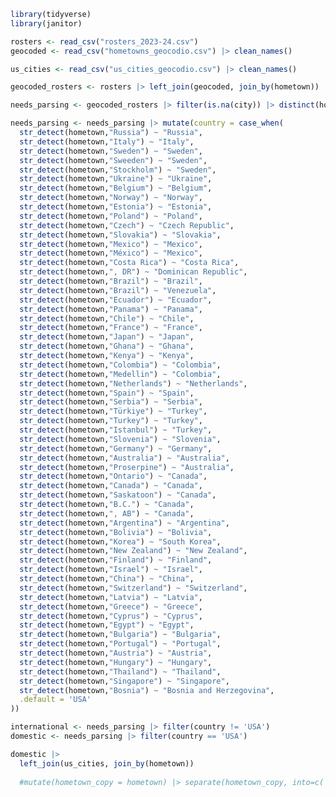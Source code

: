 ```r
library(tidyverse)
library(janitor)
```

```r
rosters <- read_csv("rosters_2023-24.csv")
geocoded <- read_csv("hometowns_geocodio.csv") |> clean_names()

us_cities <- read_csv("us_cities_geocodio.csv") |> clean_names()
```
```r
geocoded_rosters <- rosters |> left_join(geocoded, join_by(hometown)) |> select(-count, -accuracy_score, -accuracy_type)
```

```r
needs_parsing <- geocoded_rosters |> filter(is.na(city)) |> distinct(hometown)
```

```r
needs_parsing <- needs_parsing |> mutate(country = case_when(
  str_detect(hometown,"Russia") ~ "Russia",
  str_detect(hometown,"Italy") ~ "Italy",
  str_detect(hometown,"Sweden") ~ "Sweden",
  str_detect(hometown,"Sweeden") ~ "Sweden",
  str_detect(hometown,"Stockholm") ~ "Sweden",
  str_detect(hometown,"Ukraine") ~ "Ukraine",
  str_detect(hometown,"Belgium") ~ "Belgium",
  str_detect(hometown,"Norway") ~ "Norway",
  str_detect(hometown,"Estonia") ~ "Estonia",
  str_detect(hometown,"Poland") ~ "Poland",
  str_detect(hometown,"Czech") ~ "Czech Republic",
  str_detect(hometown,"Slovakia") ~ "Slovakia",
  str_detect(hometown,"Mexico") ~ "Mexico",
  str_detect(hometown,"México") ~ "Mexico",
  str_detect(hometown,"Costa Rica") ~ "Costa Rica",
  str_detect(hometown,", DR") ~ "Dominican Republic",
  str_detect(hometown,"Brazil") ~ "Brazil",
  str_detect(hometown,"Brazil") ~ "Venezuela",
  str_detect(hometown,"Ecuador") ~ "Ecuador",
  str_detect(hometown,"Panama") ~ "Panama",
  str_detect(hometown,"Chile") ~ "Chile",
  str_detect(hometown,"France") ~ "France",
  str_detect(hometown,"Japan") ~ "Japan",
  str_detect(hometown,"Ghana") ~ "Ghana",
  str_detect(hometown,"Kenya") ~ "Kenya",
  str_detect(hometown,"Colombia") ~ "Colombia",
  str_detect(hometown,"Medellin") ~ "Colombia",
  str_detect(hometown,"Netherlands") ~ "Netherlands",
  str_detect(hometown,"Spain") ~ "Spain",
  str_detect(hometown,"Serbia") ~ "Serbia",
  str_detect(hometown,"Türkiye") ~ "Turkey",
  str_detect(hometown,"Turkey") ~ "Turkey",
  str_detect(hometown,"Istanbul") ~ "Turkey",
  str_detect(hometown,"Slovenia") ~ "Slovenia",
  str_detect(hometown,"Germany") ~ "Germany",
  str_detect(hometown,"Australia") ~ "Australia",
  str_detect(hometown,"Proserpine") ~ "Australia",
  str_detect(hometown,"Ontario") ~ "Canada",
  str_detect(hometown,"Canada") ~ "Canada",
  str_detect(hometown,"Saskatoon") ~ "Canada",
  str_detect(hometown,"B.C.") ~ "Canada",
  str_detect(hometown,", AB") ~ "Canada",
  str_detect(hometown,"Argentina") ~ "Argentina",
  str_detect(hometown,"Bolivia") ~ "Bolivia",
  str_detect(hometown,"Korea") ~ "South Korea",
  str_detect(hometown,"New Zealand") ~ "New Zealand",
  str_detect(hometown,"Finland") ~ "Finland",
  str_detect(hometown,"Israel") ~ "Israel",
  str_detect(hometown,"China") ~ "China",
  str_detect(hometown,"Switzerland") ~ "Switzerland",
  str_detect(hometown,"Latvia") ~ "Latvia",
  str_detect(hometown,"Greece") ~ "Greece",
  str_detect(hometown,"Cyprus") ~ "Cyprus",
  str_detect(hometown,"Egypt") ~ "Egypt",
  str_detect(hometown,"Bulgaria") ~ "Bulgaria",
  str_detect(hometown,"Portugal") ~ "Portugal",
  str_detect(hometown,"Austria") ~ "Austria",
  str_detect(hometown,"Hungary") ~ "Hungary",
  str_detect(hometown,"Thailand") ~ "Thailand",
  str_detect(hometown,"Singapore") ~ "Singapore",
  str_detect(hometown,"Bosnia") ~ "Bosnia and Herzegovina",
  .default = 'USA'
))
```

```r
international <- needs_parsing |> filter(country != 'USA')
domestic <- needs_parsing |> filter(country == 'USA')
```




```r
domestic |> 
  left_join(us_cities, join_by(hometown))
  
  #mutate(hometown_copy = hometown) |> separate(hometown_copy, into=c('city', 'state'), sep=",") |> mutate(city = trimws(city), state=trimws(state)) |> mutate(state = gsub('\\.','', state))
```

